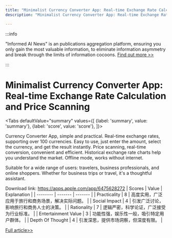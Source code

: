 ```yaml
---
title: "Minimalist Currency Converter App: Real-time Exchange Rate Calculation and Price Scanning"
description: "Minimalist Currency Converter App: Real-time Exchange Rate Calculation and Price Scanning"

---
```



:::info

"Informed AI News" is an publications aggregation platform, ensuring you only gain the most valuable information, to eliminate information asymmetry and break through the limits of information cocoons.  [Find out more >>](/)

:::

# Minimalist Currency Converter App: Real-time Exchange Rate Calculation and Price Scanning


<Tabs
	defaultValue="summary"
	values={[
	{label: 'summary', value: 'summary'},
	{label: 'score', value: 'score'},
]}>
<TabItem value="summary">


Currency Converter App, simple and practical. Real-time exchange rates, supporting over 100 currencies. Easy to use, just enter the amount, select the currency, and get the result instantly. Price scanning, real-time conversion, convenient and efficient. Historical exchange rate charts help you understand the market. Offline mode, works without internet.

Suitable for a wide range of users: travelers, business professionals, and online shoppers. Whether for business trips or travel, it's a thoughtful assistant.

Download link: https://apps.apple.com/app/6475628272
</TabItem>
<TabItem value="score">
	| Scores     | Value   | Explanation |
	| -------- | ------- | ------- |
	| Practicality  | 8    | 高度实用，广泛应用于旅行和商务场景，解决实际问题。    |
	| Social Impact | 4     | 引发广泛讨论，影响旅行和商务人士的决策。    |
	| Rationality    | 7    | 逻辑严密，科学论证，广泛接受为行业标准。    |
	| Entertainment Value    | 3    | 功能性强，娱乐性一般，吸引特定用户群体。    |
	| Depth Of Thought    | 4    | 引发深思，提供市场洞察，但深度有限。    |
</TabItem>
</Tabs>

[Full article>>](https://github.com/ruanyf/weekly/issues/5265)
